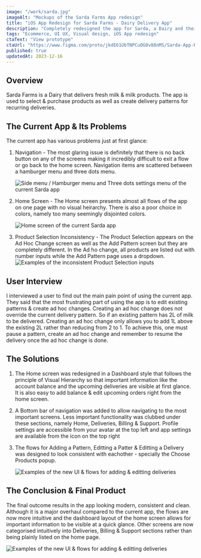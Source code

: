 ```yaml
---
image: "/work/sarda.jpg"
imageAlt: "Mockups of the Sarda Farms App redesign"
title: "iOS App Redesign for Sarda Farms - Dairy Delivery App"
description: "Completely redesigned the app for Sarda, a Dairy and their app allows users to create setup and receive recurring deliveries."
tags: "Ecommerce, UI UX, Visual design, iOS App redesign"
ctaText: "View prototype"
ctaUrl: "https://www.figma.com/proto/jkdE61UbTNPCuOG0v88nMS/Sarda-App-Redesign?node-id=132-35&starting-point-node-id=132%3A35&mode=design&t=35yqfypZy8pBaKyH-1"
published: true
updatedAt: 2023-12-16
---
```


<H2>Overview</H2>

Sarda Farms is a Dairy that delivers fresh milk & milk products. The app is used to select & purchase products as well as create delivery patterns for recurring deliveries.

<H2>The Current App & Its Problems</H2>

The current app has various problems just at first glance:

1. Navigation - The most glaring issue is definitely that there is no back button on any of the screens making it incredibly difficult to exit a flow or go back to the home screen. Navigation items are scattered between a hamburger menu and three dots menu.

   <Image
     src="/work/sarda/1.png"
     alt="Side menu / Hamburger menu and Three dots settings menu of the current Sarda app"
     width={848}
     height={712}
   />

1. Home Screen - The Home screen presents almost all flows of the app on one page with no visual heirarchy. There is also a poor choice in colors, namely too many seemingly disjointed colors.

   <Image
     src="/work/sarda/2.jpg"
     alt="Home screen of the current Sarda app"
     width={848}
     height={1826}
   />

1. Product Selection Inconsistency - The Product Selection appears on the Ad Hoc Change screen as well as the Add Pattern screen but they are completely different. In the Ad ho change, all products are listed out with number inputs while the Add Pattern page uses a dropdown.
   <Image
     src="/work/sarda/3.png"
     alt="Examples of the inconsistent Product Selection inputs"
     width={848}
     height={715}
   />

<H2>User Interview</H2>

I interviewed a user to find out the main pain point of using the current app. They said that the most frustrating part of using the app is to edit existing patterns & create ad hoc changes. Creating an ad hoc change does not override the current delivery pattern. So if an existing pattern has 2L of milk to be delivered. Creating an ad hoc change only allows you to add 1L above the existing 2L rather than reducing from 2 to 1. To achieve this, one must pause a pattern, create an ad hoc change and remember to resume the delivery once the ad hoc change is done.

<H2>The Solutions</H2>

1. The Home screen was redesigned in a Dashboard style that follows the principle of Visual Hierarchy so that important information like the account balance and the upcoming deliveries are visible at first glance. It is also easy to add balance & edit upcoming orders right from the home screen.

1. A Bottom bar of navigation was added to allow navigating to the most important screens. Less important functionality was clubbed under these sections, namely Home, Deliveries, Billing & Support. Profile settings are accessible from your avatar at the top left and app settings are available from the icon on the top right

1. The flows for Adding a Pattern, Editting a Patter & Editting a Delivery was designed to look consistent with eachother - specially the Choose Products popup.

   <Image
     src="/work/sarda/sarda.gif"
     alt="Examples of the new UI & flows for adding & editting deliveries"
     width={848}
     height={848}
   />

<H2>The Conclusion & Final Product</H2>

The final outcome results in the app looking modern, consistent and clean. Although it is a major overhaul compared to the current app, the flows are now more intuitive and the dashboard layout of the home screen allows for important information to be visible at a quick glance. Other screens are now categorised intuitively into Deliveries, Billing & Support sections rather than being plainly listed on the home page.

<Image
  src="/work/sarda/4.jpg"
  alt="Examples of the new UI & flows for adding & editting deliveries"
  width={848}
  height={848}
/>
